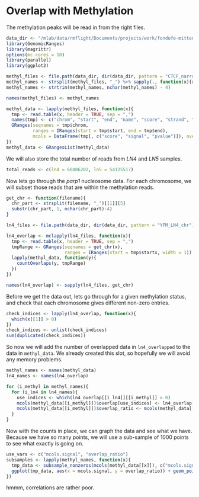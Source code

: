 # Overlap with Methylation

The methylation peaks will be read in from the right files. 

```r
data_dir <- "/mlab/data/rmflight/Documents/projects/work/fondufe-mittendorf_lab/parp1_data"
library(GenomicRanges)
library(magrittr)
options(mc.cores = 10)
library(parallel)
library(ggplot2)
```

```r
methyl_files <- file.path(data_dir, dir(data_dir, pattern = "CTCF_narrow_peak_H"))
methyl_names <- strsplit(methyl_files, "_") %>% sapply(., function(x){x[6]})
methyl_names <- strtrim(methyl_names, nchar(methyl_names) - 4)

names(methyl_files) <- methyl_names

methyl_data <- lapply(methyl_files, function(x){
  tmp <- read.table(x, header = TRUE, sep = ",")
  names(tmp) <- c("chrom", "start", "end", "name", "score", "strand", "signal", "pvalue", "qvalue", "other", "id")
  GRanges(seqnames = tmp$chrom,
          ranges = IRanges(start = tmp$start, end = tmp$end),
          mcols = DataFrame(tmp[, c("score", "signal", "pvalue")]), overlap = 0, overlap_ratio = 0)
})
methyl_data <- GRangesList(methyl_data)
```

We will also store the total number of reads from *LN4* and *LN5* samples.

```r
total_reads <- c(ln4 = 60486202, ln5 = 54125517)
```


Now lets go through the *parp1* nucleosome data. For each chromosome, we will subset those reads that are within the methylation reads.

```r
get_chr <- function(filename){
  chr_part <- strsplit(filename, "_")[[1]][5]
  substr(chr_part, 1, nchar(chr_part)-4)
}

ln4_files <- file.path(data_dir, dir(data_dir, pattern = "YFM_LN4_chr"))

ln4_overlap <- mclapply(ln4_files, function(x){
  tmp <- read.table(x, header = TRUE, sep = ",")
  tmpRange <- GRanges(seqnames = get_chr(x),
                      ranges = IRanges(start = tmp$startx, width = 1))
  lapply(methyl_data, function(y){
    countOverlaps(y, tmpRange)
  })
})

names(ln4_overlap) <- sapply(ln4_files, get_chr)
```

Before we get the data out, lets go through for a given methylation status, and check that each chromosome gives different non-zero entries.

```r
check_indices <- lapply(ln4_overlap, function(x){
  which(x[[1]] > 0)
})
check_indices <- unlist(check_indices)
sum(duplicated(check_indices))
```

So now we will add the number of overlapped data in `ln4_overlapped` to the data in `methyl_data`. We already created this slot, so hopefully we will avoid any memory problems.

```r
methyl_names <- names(methyl_data)
ln4_names <- names(ln4_overlap)

for (i_methyl in methyl_names){
  for (i_ln4 in ln4_names){
    use_indices <- which(ln4_overlap[[i_ln4]][[i_methyl]] > 0)
    mcols(methyl_data[[i_methyl]])$overlap[use_indices] <- ln4_overlap[[i_ln4]][[i_methyl]][use_indices]
    mcols(methyl_data[[i_methyl]])$overlap_ratio <- mcols(methyl_data[[i_methyl]])$overlap / total_reads["ln4"]
  }
}
```


Now with the counts in place, we can graph the data and see what we have. Because we have so many points, we will use a sub-sample of 1000 points to see what exactly is going on.

```r
use_vars <- c("mcols.signal", "overlap_ratio")
subsamples <- lapply(methyl_names, function(x){
  tmp_data <- subsample_nonzeros(mcols(methyl_data[[x]]), c("mcols.signal", "overlap_ratio"), non_zero = "both", n_points = 1000)
  ggplot(tmp_data, aes(x = mcols.signal, y = overlap_ratio)) + geom_point() + ggtitle(x) + scale_x_log10() + scale_y_log10()
})
```

hmmm, correlations are rather poor. 